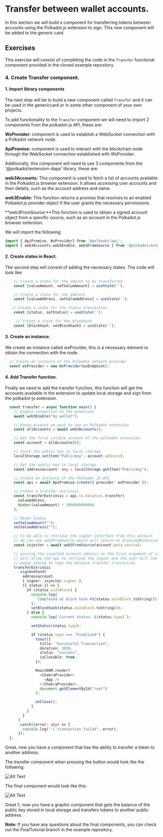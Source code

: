 # Transfer between wallet accounts.

In this section we will build a component for transferring tokens between accounts using the Polkadot.js extension to sign. This new component will be added to the generic card.


## Exercises

This exercise will consist of completing the code in the ``Transfer`` functional component provided in the cloned example repository.

### 4. Create Transfer component.

#### 1. Import library components

The next step will be to build a new component called ``Transfer`` and it can be used in the genericcard or in some other component of your own projects.

To add functionality to the  ``Transfer`` component we will need to import 2 components from the polkadot-js API, these are:

**WsProvider:** component is used to establish a WebSocket connection with a Polkadot network node.

**ApiPromise:** component is used to interact with the blockchain node through the WebSocket connection established with WsProvider.

Additionally, this component will need to use 3 components from the '@polkadot/extension-dapp' library, these are:

**web3Accounts:** This component is used to fetch a list of accounts available in the Polkadot.js browser extension. It allows accessing user accounts and their details, such as the account address and name.

**web3Enable:** This function returns a promise that resolves to an enabled Polkadot.js provider object if the user grants the necessary permissions. 

**web3FromSource:**This function is used to obtain a signed account object from a specific source, such as an account in the Polkadot.js browser extension. 

We will import the following:

```ts title=src/pages/portfolio/Transfer.tsx
import { ApiPromise, WsProvider} from '@polkadot/api';
import { web3Accounts,web3Enable, web3FromSource } from '@polkadot/extension-dapp';
```

#### 2. Create states in React.

The second step will consist of adding the necessary states. The code will look like:


```ts title=src/pages/portfolio/Transfer.tsx
    // Create a state for the amount to be transferred
    const [valueAmount, setValueAmount] = useState('');

    // Create a state for the address
    const [valueAddress, setValueAddress] = useState('');

   // Create a state for the status transaction
    const [status, setStatus] = useState('');

     // Create a state for the blockhash
    const [blockhash, setBlockhash] = useState('');
```

#### 3. Create an instance.

We create an instance called wsProvider, this is a necessary element to obtain the connection with the node.

```ts title=src/pages/portfolio/Transfer.tsx
  // Create an instance of the Polkadot network provider
  const wsProvider = new WsProvider(wsEndpoint);
```


#### 4. Add Transfer function.

Finally we need to add the transfer function, this function will get the accounts available in the extension to update local storage and sign from the polkadot-js extension.

```ts title=src/pages/portfolio/Transfer.tsx
  const transfer = async function main() {
    // Enable connection to the extension
    await web3Enable("my wallet");

    // Known account we want to use on Polkadot extension
    const allAccounts = await web3Accounts();

    // Get the first visible account of the polkadot extension.
    const account = allAccounts[0];

    // Store the public key in local storage.
    localStorage.setItem("Publickey", account.address);

    // Get the public key in local storage.
    const addressaccount: any = localStorage.getItem("Publickey");

    // Create an instance of the Polkadot JS API
    const api = await ApiPromise.create({ provider: wsProvider });

    // Create a transfer extrinsic
    const transferExtrinsic = api.tx.balances.transfer(
      valueAddress,
      Number(valueAmount) * 1000000000000
    );

    // Reset States
    setValueAmount("");
    setValueAddress("");

    // to be able to retrieve the signer interface from this account
    // we can use web3FromSource which will return an InjectedExtension type
    const injector = await web3FromSource(account.meta.source);

    // passing the injected account address as the first argument of signAndSend
    // will allow the api to retrieve the signer and the user will see the extension
    // popup asking to sign the balance transfer transaction
    transferExtrinsic
      .signAndSend(
        addressaccount,
        { signer: injector.signer },
        ({ status }) => {
          if (status.isInBlock) {
            console.log(
              `Completed at block hash #${status.asInBlock.toString()}`
            );
            setBlockhash(status.asInBlock.toString());
          } else {
            console.log(`Current status: ${status.type}`);

            setStatus(status.type);

            if (status.type === "Finalized") {
              toast({
                title: "Successful Transaction",
                duration: 3000,
                status: "success",
                isClosable: true,
              });

              ReactDOM.render(
                <ChakraProvider>
                  <App />
                </ChakraProvider>,
                document.getElementById("root")
              );

              onClose();
            }
          }
        }
      )
      .catch((error: any) => {
        console.log(":( transaction failed", error);
      });
  };
```
Great, now you have a component that has the ability to transfer a token to another address.

The transfer component when pressing the button would look like the following:

![Alt Text](./assets/Transfer.png)


The final component would look like this:

![Alt Text](./assets/GenericCardpng.png)

Great !!, now you have a graphic component that gets the balance of the public key stored in local storage and transfers tokens to another public address.

**Note:** If you have any questions about the final components, you can check out the FinalTutorial branch in the example repository.
